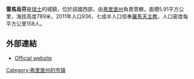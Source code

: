 '''雷馬烏芬'''是[[瑞士|瑞士]]的城鎮，位於該國西部，由[[弗里堡州|弗里堡州]]負責管轄，面積5.91平方公里，海拔高度789米，2011年人口936，七成半人口信奉[[羅馬天主教|羅馬天主教]]，人口密度每平方公里158人。

==外部連結==
* [http://www.remaufens.ch Official website] {{Wayback|url=http://www.remaufens.ch/ |date=20110707001904 }} {{fr icon}}

{{Switzerland-geo-stub}}
[[Category:弗里堡州的市镇|Category:弗里堡州的市镇]]